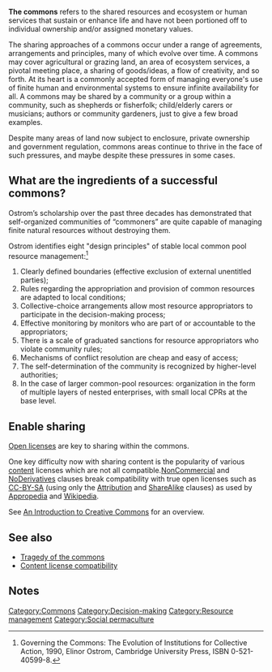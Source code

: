 '''The commons''' refers to the shared resources and ecosystem or human services that sustain or enhance life and have not been portioned off to individual ownership and/or assigned monetary values. 

The sharing approaches of a commons occur under a range of agreements, arrangements and principles, many of which evolve over time. A commons may cover agricultural or grazing land, an area of ecosystem services, a pivotal meeting place, a sharing of goods/ideas, a flow of creativity, and so forth. At its heart is a commonly accepted form of managing everyone's use of finite human and environmental systems to ensure infinite availability for all. A commons may be shared by a community or a group within a community, such as shepherds or fisherfolk; child/elderly carers or musicians; authors or community gardeners, just to give a few broad examples.

Despite many areas of land now subject to enclosure, private ownership and government regulation, commons areas continue to thrive in the face of such pressures, and maybe despite these pressures in some cases.

== What are the ingredients of a successful commons? ==

Ostrom’s{{w|Elinor Ostrom}} scholarship over the past three decades has demonstrated that self-organized communities of “commoners” are quite capable of managing finite natural resources without destroying them.

Ostrom identifies eight "design principles" of stable local common pool resource management:<ref>Governing the Commons: The Evolution of Institutions for Collective Action, 1990, Elinor Ostrom, Cambridge University Press, ISBN 0-521-40599-8.</ref>

# Clearly defined boundaries (effective exclusion of external unentitled parties);
# Rules regarding the appropriation and provision of common resources are adapted to local conditions;
# Collective-choice arrangements allow most resource appropriators to participate in the decision-making process; 
# Effective monitoring by monitors who are part of or accountable to the appropriators;
# There is a scale of graduated sanctions for resource appropriators who violate community rules;
# Mechanisms of conflict resolution are cheap and easy of access;
# The self-determination of the community is recognized by higher-level authorities;
# In the case of larger common-pool resources: organization in the form of multiple layers of nested enterprises, with small local CPRs at the base level.

== Enable sharing ==

[[Open licenses]] are key to sharing within the commons. 

One key difficulty now with sharing content is the popularity of various [[content]] licenses which are not all compatible.[[NonCommercial]] and [[NoDerivatives]] clauses break compatibility with true open licenses such as [[CC-BY-SA]] (using only the [[Attribution]] and [[ShareAlike]] clauses) as used by [[Appropedia]] and [[Wikipedia]]. 

See [[An Introduction to Creative Commons]] for an overview.

== See also ==

* [[Tragedy of the commons]]
* [[Content license compatibility]]

==Notes==
<small><references/></small>
{{stub}}

{{attrib wikipedia|Elinor Ostrom}}

[[Category:Commons]]
[[Category:Decision-making]]
[[Category:Resource management]]
[[Category:Social permaculture]]
